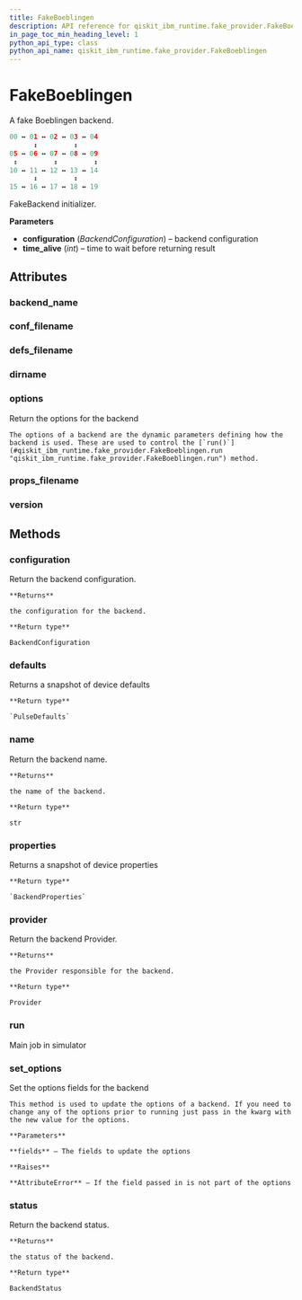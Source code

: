 ```yaml
---
title: FakeBoeblingen
description: API reference for qiskit_ibm_runtime.fake_provider.FakeBoeblingen
in_page_toc_min_heading_level: 1
python_api_type: class
python_api_name: qiskit_ibm_runtime.fake_provider.FakeBoeblingen
---
```


# FakeBoeblingen

<Class id="qiskit_ibm_runtime.fake_provider.FakeBoeblingen" isDedicatedPage={true} github="https://github.com/Qiskit/qiskit-ibm-runtime/tree/stable/0.23/qiskit_ibm_runtime/fake_provider/backends/boeblingen/fake_boeblingen.py#L42-L60" signature="FakeBoeblingen" modifiers="class">
  A fake Boeblingen backend.

  ```python
  00 ↔ 01 ↔ 02 ↔ 03 ↔ 04
        ↕         ↕
  05 ↔ 06 ↔ 07 ↔ 08 ↔ 09
   ↕         ↕         ↕
  10 ↔ 11 ↔ 12 ↔ 13 ↔ 14
        ↕         ↕
  15 ↔ 16 ↔ 17 ↔ 18 ↔ 19
  ```

  FakeBackend initializer.

  **Parameters**

  *   **configuration** (*BackendConfiguration*) – backend configuration
  *   **time\_alive** (*int*) – time to wait before returning result

  ## Attributes

  ### backend\_name

  <Attribute id="qiskit_ibm_runtime.fake_provider.FakeBoeblingen.backend_name" attributeValue="'fake_boeblingen'" />

  ### conf\_filename

  <Attribute id="qiskit_ibm_runtime.fake_provider.FakeBoeblingen.conf_filename" attributeValue="'conf_boeblingen.json'" />

  ### defs\_filename

  <Attribute id="qiskit_ibm_runtime.fake_provider.FakeBoeblingen.defs_filename" attributeValue="'defs_boeblingen.json'" />

  ### dirname

  <Attribute id="qiskit_ibm_runtime.fake_provider.FakeBoeblingen.dirname" attributeValue="'/home/runner/work/qiskit-ibm-runtime/qiskit-ibm-runtime/qiskit_ibm_runtime/fake_provider/backends/boeblingen'" />

  ### options

  <Attribute id="qiskit_ibm_runtime.fake_provider.FakeBoeblingen.options">
    Return the options for the backend

    The options of a backend are the dynamic parameters defining how the backend is used. These are used to control the [`run()`](#qiskit_ibm_runtime.fake_provider.FakeBoeblingen.run "qiskit_ibm_runtime.fake_provider.FakeBoeblingen.run") method.
  </Attribute>

  ### props\_filename

  <Attribute id="qiskit_ibm_runtime.fake_provider.FakeBoeblingen.props_filename" attributeValue="'props_boeblingen.json'" />

  ### version

  <Attribute id="qiskit_ibm_runtime.fake_provider.FakeBoeblingen.version" attributeValue="1" />

  ## Methods

  ### configuration

  <Function id="qiskit_ibm_runtime.fake_provider.FakeBoeblingen.configuration" signature="configuration()">
    Return the backend configuration.

    **Returns**

    the configuration for the backend.

    **Return type**

    BackendConfiguration
  </Function>

  ### defaults

  <Function id="qiskit_ibm_runtime.fake_provider.FakeBoeblingen.defaults" github="https://github.com/Qiskit/qiskit-ibm-runtime/tree/stable/0.23/qiskit_ibm_runtime/fake_provider/fake_pulse_backend.py#L29-L33" signature="defaults()">
    Returns a snapshot of device defaults

    **Return type**

    `PulseDefaults`
  </Function>

  ### name

  <Function id="qiskit_ibm_runtime.fake_provider.FakeBoeblingen.name" signature="name()">
    Return the backend name.

    **Returns**

    the name of the backend.

    **Return type**

    str
  </Function>

  ### properties

  <Function id="qiskit_ibm_runtime.fake_provider.FakeBoeblingen.properties" github="https://github.com/Qiskit/qiskit-ibm-runtime/tree/stable/0.23/qiskit_ibm_runtime/fake_provider/fake_qasm_backend.py#L44-L48" signature="properties()">
    Returns a snapshot of device properties

    **Return type**

    `BackendProperties`
  </Function>

  ### provider

  <Function id="qiskit_ibm_runtime.fake_provider.FakeBoeblingen.provider" signature="provider()">
    Return the backend Provider.

    **Returns**

    the Provider responsible for the backend.

    **Return type**

    Provider
  </Function>

  ### run

  <Function id="qiskit_ibm_runtime.fake_provider.FakeBoeblingen.run" github="https://github.com/Qiskit/qiskit-ibm-runtime/tree/stable/0.23/qiskit_ibm_runtime/fake_provider/fake_backend.py#L544-L575" signature="run(run_input, **kwargs)">
    Main job in simulator
  </Function>

  ### set\_options

  <Function id="qiskit_ibm_runtime.fake_provider.FakeBoeblingen.set_options" signature="set_options(**fields)">
    Set the options fields for the backend

    This method is used to update the options of a backend. If you need to change any of the options prior to running just pass in the kwarg with the new value for the options.

    **Parameters**

    **fields** – The fields to update the options

    **Raises**

    **AttributeError** – If the field passed in is not part of the options
  </Function>

  ### status

  <Function id="qiskit_ibm_runtime.fake_provider.FakeBoeblingen.status" signature="status()">
    Return the backend status.

    **Returns**

    the status of the backend.

    **Return type**

    BackendStatus
  </Function>
</Class>

